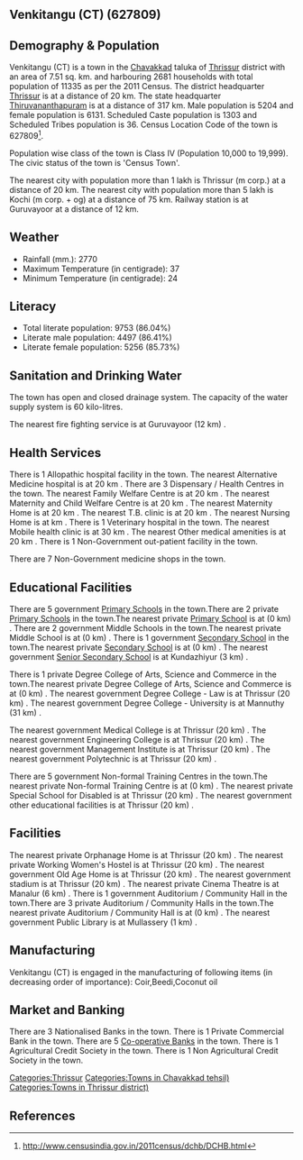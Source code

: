 {{Infobox settlement
| name=Venkitangu (CT)
| native_name=
| native_name_lang=
| other_name=
| nickname=
| settlement_type=Town
| image_skyline=
| image_alt=
| image_caption=
| pushpin_map=India Kerala
| pushpin_label_position=right
| pushpin_map_alt=
| pushpin_map_caption=Location in Kerala, India
| latd=
| latm=
| lats=
| latNS=
| longd=
| longm=
| longs=
| longEW=
| coordinates_display=inline,title
| subdivision_type=Country
| subdivision_name={{flag|India}}
| subdivision_type1=[[States and territories of India|State]]
| subdivision_name1=Kerala 
| subdivision_type2=[[List of districts of India|District]]
| subdivision_name2=Thrissur
| subdivision_type3=Tahsil
| subdivision_name3=Chavakkad
| website=
| established_title=<!-- Established -->
| established_date=
| founder=
| named_for=
| government_type=
| governing_body=
| unit_pref=Metric
| area_footnotes=
| area_rank=
| area_total_km2=7.51
| elevation_footnotes=
| elevation_m=
| population_total=11335
| population_as_of=2011
| population_rank=
| population_density_km2=1509
| population_demonym=
| population_footnotes=
| demographics_type1=Languages=
| demographics1_title1=Official=
| demographics1_info1=[[Malayalam language|Malayalam]]
| timezone1=[[Indian Standard Time|IST]]
| utc_offset1==+5:30
| postal_code_type=[[Postal Index Number|PIN]]
| postal_code=
| area_code_type=Telephone code
| area_code=
| registration_plate=
| blank1_name_sec1=Nearest city
| blank1_info_sec1=[[Thrissur (m corp.)]]
| blank2_name_sec1=[[Human sex ratio|Sex ratio]]
| blank2_info_sec1=1178
| blank3_name_sec1=Literacy
| blank3_info_sec1=86.04%
| blank1_name_sec2=[[2011 Census of India|2011 census]] code
| blank1_info_sec2=627809
| footnotes=
}}

== Venkitangu (CT) (627809) ==

== Demography & Population ==

Venkitangu (CT) is a town in the [[Chavakkad]] taluka of [[Thrissur]] district with an area of 7.51 sq. km. and harbouring 2681 households with total population of 11335 as per the 2011 Census. The district headquarter [[Thrissur]] is at a distance of 20 km. The state headquarter [[Thiruvananthapuram]] is at a distance of 317 km. Male population is 5204 and female population is 6131. Scheduled Caste population is 1303 and Scheduled Tribes population is 36. Census Location Code of the town is 627809<ref>http://www.censusindia.gov.in/2011census/dchb/DCHB.html</ref>.

Population wise class of the town is Class IV (Population 10,000 to 19,999).
The civic status of the town is 'Census Town'.

The nearest city with population more than 1 lakh is Thrissur (m corp.) at a distance of 20 km. The nearest city with population more than 5 lakh is Kochi (m corp. + og)  at a distance of 75 km. Railway station is at Guruvayoor at a distance of 12 km.


== Weather ==  
* Rainfall (mm.): 2770 
* Maximum Temperature (in centigrade): 37
* Minimum Temperature (in centigrade): 24


== Literacy ==  
* Total literate population: 9753 (86.04%)
* Literate male population: 4497 (86.41%)
* Literate female population: 5256 (85.73%)


== Sanitation and Drinking Water ==  
The town has open and closed drainage system.
The capacity of the water supply system is 60 kilo-litres.

The nearest fire fighting service is at Guruvayoor (12 km) .


== Health Services ==
There is 1 Allopathic hospital facility in the town.
The nearest Alternative Medicine hospital is at 20 km .
There are 3 Dispensary / Health Centres in the town.
The nearest Family Welfare Centre is at 20 km .
The nearest Maternity and Child Welfare Centre is at 20 km .
The nearest Maternity Home is at 20 km .
The nearest T.B. clinic is at 20 km .
The nearest Nursing Home is at  km .
There is 1 Veterinary hospital in the town.
The nearest Mobile health clinic is at 30 km .
The nearest Other medical amenities is at 20 km .
There is 1 Non-Government out-patient facility in the town.


There are 7 Non-Government medicine shops in the town.


== Educational Facilities ==
There are 5 government [[Primary School]]s in the town.There are 2 private [[Primary School]]s in the town.The nearest private [[Primary School]] is at  (0 km) .
There are 2 government Middle Schools in the town.The nearest private Middle School is at  (0 km) .
There is 1 government [[Secondary School]] in the town.The nearest private [[Secondary School]] is at  (0 km) .
The nearest government [[Senior Secondary School]] is at Kundazhiyur (3 km) .
 
 
 
 
 
There is 1 private Degree College of Arts, Science and Commerce in the town.The nearest private Degree College of Arts, Science and Commerce is at  (0 km) .
The nearest government Degree College - Law is at Thrissur (20 km) .
The nearest government Degree College - University is at Mannuthy (31 km) .
 
The nearest government Medical College is at Thrissur (20 km) .
The nearest government Engineering College is at Thrissur (20 km) .
The nearest government Management Institute is at Thrissur (20 km) .
The nearest government Polytechnic is at Thrissur (20 km) .
 
There are 5 government Non-formal Training Centres in the town.The nearest private Non-formal Training Centre is at  (0 km) .
The nearest private Special School for Disabled is at Thrissur (20 km) .
The nearest government other educational facilities is at Thrissur (20 km) .


== Facilities ==
The nearest private Orphanage Home is at Thrissur (20 km) .
The nearest private Working Women's Hostel is at Thrissur (20 km) .
The nearest government Old Age Home is at Thrissur (20 km) .
The nearest government stadium is at Thrissur (20 km) .
The nearest private Cinema Theatre is at Manalur (6 km) .
There is 1 government Auditorium / Community Hall in the town.There are 3 private Auditorium / Community Halls in the town.The nearest private Auditorium / Community Hall is at  (0 km) .
The nearest government Public Library is at Mullassery (1 km) .


== Manufacturing ==
Venkitangu (CT) is engaged in the manufacturing of following items (in decreasing order of importance): Coir,Beedi,Coconut oil


== Market and Banking ==
There are 3 Nationalised Banks in the town.
There is 1 Private Commercial Bank in the town.
There are 5 [[Co-operative Bank]]s in the town.
There is 1 Agricultural Credit Society in the town.
There is 1 Non Agricultural Credit Society in the town.


[[Categories:Thrissur]]
[[Categories:Towns in Chavakkad tehsil)]]
[[Categories:Towns in Thrissur district)]]


== References ==
{{Reflist}}


